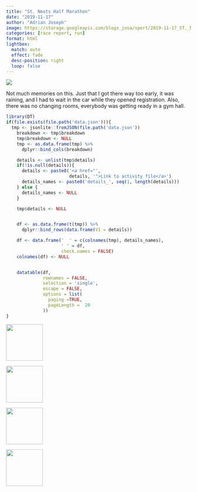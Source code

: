 ```yaml
---
title: "St. Neots Half Marathon"
date: "2019-11-17"
author: "Adrian Joseph"
image: https://storage.googleapis.com/blogs_josa/sport/2019-11-17_ST._NEOTS_HALF_MARATHON/img/00.png
categories: [race report, run]
format: html
lightbox:
  match: auto
  effect: fade
  desc-position: right
  loop: false
---
```

![](https://storage.googleapis.com/blogs_josa/sport/2019-11-17_ST._NEOTS_HALF_MARATHON/img/00.png)

Not much memories on this. Just that I got there way too early, it was raining, and I had to wait in the car while they opened registration. Also, there was no changing rooms, everybody was getting ready in a gym hall.

```r
library(DT)
if(file.exists(file.path('data.json'))){
  tmp <- jsonlite::fromJSON(file.path('data.json'))
    breakdown <- tmp$breakdown
    tmp$breakdown <- NULL
    tmp <- as.data.frame(tmp) %>%
      dplyr::bind_cols(breakdown)

    details <- unlist(tmp$details)
    if(!is.null(details)){
      details <- paste0('<a href="',
                        details, '">Link to activity file</a>')
      details_names <- paste0('details_', seq(1, length(details)))
    } else {
      details_names <- NULL
    }

    tmp$details <- NULL


    df <- as.data.frame(t(tmp)) %>%
      dplyr::bind_rows(data.frame(V1 = details))

    df <- data.frame('  ' = c(colnames(tmp), details_names),
                     ' ' = df,
                     check.names = FALSE)
    colnames(df) <- NULL


    datatable(df,
              rownames = FALSE,
              selection = 'single',
              escape = FALSE,
              options = list(
                paging =TRUE,
                pageLength =  20
              ))
}
```





::: {layout-ncol=4}
![](https://storage.googleapis.com/blogs_josa/sport/2019-11-17_ST._NEOTS_HALF_MARATHON/img/00.png){ width="100" group="hi" }

![](https://storage.googleapis.com/blogs_josa/sport/2019-11-17_ST._NEOTS_HALF_MARATHON/img/01.png){ width="100" group="hi" }

![](https://storage.googleapis.com/blogs_josa/sport/2019-11-17_ST._NEOTS_HALF_MARATHON/img/02.png){ width="100" group="hi" }

![](https://storage.googleapis.com/blogs_josa/sport/2019-11-17_ST._NEOTS_HALF_MARATHON/img/03.png){ width="100" group="hi" }


:::
